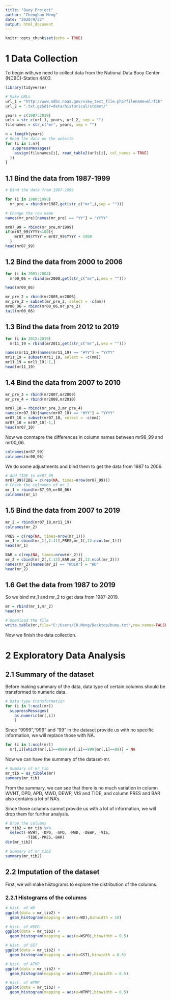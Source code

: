 ```yaml
---
title: "Buoy Project"
author: "Chenghao Meng"
date: "2020/9/22"
output: html_document
---
```


```r
knitr::opts_chunk$set(echo = TRUE)
```
# 1 Data Collection

To begin with,we need to collect data from the National Data Buoy Center (NDBC)-Station 4403.

```r
library(tidyverse)

# Make URLs
url_1 = "http://www.ndbc.noaa.gov/view_text_file.php?filename=mlrf1h"
url_2 = ".txt.gz&dir=data/historical/stdmet/"

years = c(1987:2019)
urls = str_c(url_1, years, url_2, sep = "")
filenames = str_c("mr", years, sep = "")
```


```r
n = length(years)
# Read the data on the website
for (i in 1:n){
   suppressMessages(  
    assign(filenames[i], read_table2(urls[i], col_names = TRUE)
  ))
}
```

## 1.1 Bind the data from 1987-1999

```r
# Bind the data from 1987-1999

for (i in 1988:1998)
  mr_pre = rbind(mr1987,get(str_c("mr",i,sep = "")))

# Change the row name
names(mr_pre)[names(mr_pre) == "YY"] = "YYYY"

mr87_99 = rbind(mr_pre,mr1999)
if(mr87_99$YYYY<100){
    mr87_99$YYYY = mr87_99$YYYY + 1900
  }
head(mr87_99)
```

## 1.2 Bind the data from 2000 to 2006

```r
for (i in 2001:2004)
  mr00_06 = rbind(mr2000,get(str_c("mr",i,sep = "")))

head(mr00_06)
```

```r
mr_pre_2 = rbind(mr2005,mr2006)
mr_pre_2 = subset(mr_pre_2, select = -c(mm))
mr00_06 = rbind(mr00_06,mr_pre_2)
tail(mr00_06)
```

## 1.3 Bind the data from 2012 to 2019

```r
for (i in 2012:2019)
  mr11_19 = rbind(mr2011,get(str_c("mr",i,sep = "")))

names(mr11_19)[names(mr11_19) == "#YY"] = "YYYY"
mr11_19 = subset(mr11_19, select = -c(mm))
mr11_19 = mr11_19[-1,]
head(mr11_19)
```

## 1.4 Bind the data from 2007 to 2010

```r
mr_pre_3 = rbind(mr2007,mr2009)
mr_pre_4 = rbind(mr2008,mr2010)

mr07_10 = rbind(mr_pre_3,mr_pre_4)
names(mr07_10)[names(mr07_10) == "#YY"] = "YYYY"
mr07_10 = subset(mr07_10, select = -c(mm))
mr07_10 = mr07_10[-1,]
head(mr07_10)
```

Now we conmapre the differences in column names between mr98_99 and mr00_06.

```r
colnames(mr87_99)
colnames(mr00_06)
```

We do some adjustments and bind them to get the data from 1987 to 2006.

```r
# Add TIDE to mr87_99
mr87_99$TIDE = c(rep(NA, times=nrow(mr87_99)))
# Check the colnames of mr_1
mr_1 = rbind(mr87_99,mr00_06)
colnames(mr_1)
```

## 1.5 Bind the data from 2007 to 2019

```r
mr_2 = rbind(mr07_10,mr11_19)
colnames(mr_2)
```

```r
PRES = c(rep(NA, times=nrow(mr_1)))
mr_1 = cbind(mr_1[,1:11],PRES,mr_1[,12:ncol(mr_1)])
head(mr_1)
```

```r
BAR = c(rep(NA, times=nrow(mr_2)))
mr_2 = cbind(mr_2[,1:12],BAR,mr_2[,13:ncol(mr_2)])
names(mr_2)[names(mr_2) == "WDIR"] = "WD"
head(mr_2)
```

## 1.6 Get the data from 1987 to 2019

So we bind mr_1 and mr_2 to get data from 1987-2019.

```r
mr = rbind(mr_1,mr_2)
head(mr)
```

```r
# Download the file
write.table(mr,file="C:/Users/CH.Meng/Desktop/buoy.txt",row.names=FALSE,col.names=TRUE,sep = ",")
```

Now we finish the data collection.

# 2 Exploratory Data Analysis
## 2.1 Summary of the dataset

Before making summary of the data, data type of certain columns should be transformed to numeric data.

```r
# Data type transformation
for (i in 5:ncol(mr))
  suppressMessages(
    as.numeric(mr[,i])
    )
```

Since "9999","999" and "99" in the dataset provide us with no specific information, we will replace those with NA.

```r
for (i in 1:ncol(mr))
  mr[,i][which(mr[,i]==9999|mr[,i]==999|mr[,i]==99)] = NA


```

Now we can have the summary of the dataset-mr.
```r
# Summary of mr_tib
mr_tib = as_tibble(mr)
summary(mr_tib)
```

From the summary, we can see that there is no much variation in column WVHT, DPD, APD, MWD, DEWP, VIS and TIDE, and column PRES and BAR also contains a lot of NA's.

Since those columns cannot provide us with a lot of information, we will drop them for further analysis.

```r
# Drop the columns
mr_tib2 = mr_tib %>% 
  select(-WVHT, -DPD, -APD, -MWD, -DEWP, -VIS,
         -TIDE,-PRES,-BAR)
dim(mr_tib2)
```


```r
# Summary of mr_tib2
summary(mr_tib2)
```

## 2.2 Imputation of the dataset

First, we will make histograms to explore the distribution of the columns.

### 2.2.1 Histograms of the columns
```r
# Hist. of WD
ggplot(data = mr_tib2) + 
  geom_histogram(mapping = aes(x=WD),binwidth = 10)
```


```r
# Hist. of WSPD
ggplot(data = mr_tib2) + 
  geom_histogram(mapping = aes(x=WSPD),binwidth = 0.5)
```


```r
# Hist. of GST
ggplot(data = mr_tib2) + 
  geom_histogram(mapping = aes(x=GST),binwidth = 0.5)
```


```r
# Hist. of ATMP
ggplot(data = mr_tib2) + 
  geom_histogram(mapping = aes(x=ATMP),binwidth = 0.5)
```


```r
# Hist. of WTMP
ggplot(data = mr_tib2) + 
  geom_histogram(mapping = aes(x=WTMP),binwidth = 0.5)
```